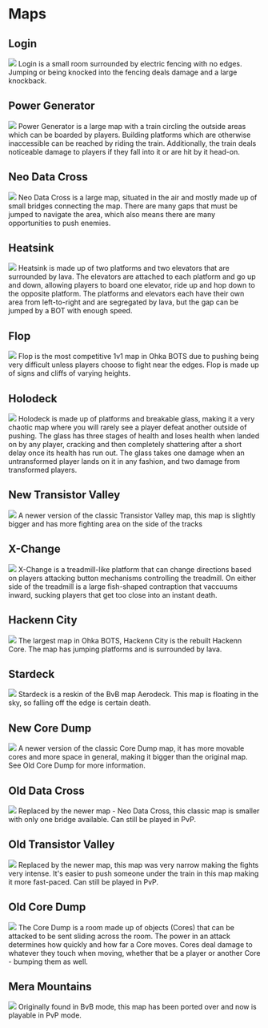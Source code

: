 # Maps
## Login
<img src="https://cdn.discordapp.com/attachments/1078416960527802469/1079429472383676426/login.png" />
Login is a small room surrounded by electric fencing with no edges. Jumping or being knocked into the fencing deals damage and a large knockback.

<br/>

## Power Generator
<img src="https://cdn.discordapp.com/attachments/1078416960527802469/1079429473629380658/power_generator.png" />
Power Generator is a large map with a train circling the outside areas which can be boarded by players. Building platforms which are otherwise inaccessible can be reached by riding the train. Additionally, the train deals noticeable damage to players if they fall into it or are hit by it head-on.

<br/>

## Neo Data Cross
<img src="https://cdn.discordapp.com/attachments/1078416960527802469/1079429500414201906/neo_data_cross.png" />
Neo Data Cross is a large map, situated in the air and mostly made up of small bridges connecting the map. There are many gaps that must be jumped to navigate the area, which also means there are many opportunities to push enemies.

<br/>

## Heatsink
<img src="https://cdn.discordapp.com/attachments/1078416960527802469/1079429499847975043/heatsink.png" />
Heatsink is made up of two platforms and two elevators that are surrounded by lava. The elevators are attached to each platform and go up and down, allowing players to board one elevator, ride up and hop down to the opposite platform. The platforms and elevators each have their own area from left-to-right and are segregated by lava, but the gap can be jumped by a BOT with enough speed.

<br/>

## Flop
<img src="https://cdn.discordapp.com/attachments/1078416960527802469/1079429471754522644/flop.png" />
Flop is the most competitive 1v1 map in Ohka BOTS due to pushing being very difficult unless players choose to fight near the edges. Flop is made up of signs and cliffs of varying heights.

<br/>

## Holodeck
<img src="https://cdn.discordapp.com/attachments/1078416960527802469/1079429500133191811/holodeck.png" />
Holodeck is made up of platforms and breakable glass, making it a very chaotic map where you will rarely see a player defeat another outside of pushing. The glass has three stages of health and loses health when landed on by any player, cracking and then completely shattering after a short delay once its health has run out. The glass takes one damage when an untransformed player lands on it in any fashion, and two damage from transformed players.

<br/>

## New Transistor Valley
<img src="https://cdn.discordapp.com/attachments/1078416960527802469/1079429472945713304/new_transistor_valley.png" />
A newer version of the classic Transistor Valley map, this map is slightly bigger and has more fighting area on the side of the tracks

<br/>

## X-Change
<img src="https://cdn.discordapp.com/attachments/1078416960527802469/1079429501605388429/x-change.png" />
X-Change is a treadmill-like platform that can change directions based on players attacking button mechanisms controlling the treadmill. On either side of the treadmill is a large fish-shaped contraption that vaccuums inward, sucking players that get too close into an instant death.

<br/>

## Hackenn City
<img src="https://cdn.discordapp.com/attachments/1078416960527802469/1079429472073293985/hacken_city.png" />
The largest map in Ohka BOTS, Hackenn City is the rebuilt Hackenn Core. The map has jumping platforms and is surrounded by lava.

<br/>

## Stardeck
<img src="https://cdn.discordapp.com/attachments/1078416960527802469/1079429473956540518/stardeck.png" />
Stardeck is a reskin of the BvB map Aerodeck. This map is floating in the sky, so falling off the edge is certain death.

<br/>

## New Core Dump
<img src="https://cdn.discordapp.com/attachments/1078416960527802469/1079429500691030176/new_core_dump.png" />
A newer version of the classic Core Dump map, it has more movable cores and more space in general, making it bigger than the original map. See Old Core Dump for more information.

<br/>

## Old Data Cross
<img src="https://cdn.discordapp.com/attachments/1078416960527802469/1079429500959469578/old_data_cross.png" />
Replaced by the newer map - Neo Data Cross, this classic map is smaller with only one bridge available. Can still be played in PvP.

<br/>

## Old Transistor Valley
<img src="https://cdn.discordapp.com/attachments/1078416960527802469/1079429501290811532/old_transistor_valley.png" />
Replaced by the newer map, this map was very narrow making the fights very intense. It's easier to push someone under the train in this map making it more fast-paced. Can still be played in PvP.

<br/>

## Old Core Dump
<img src="https://cdn.discordapp.com/attachments/1078416960527802469/1079429473277054976/old_core_dump.png" />
The Core Dump is a room made up of objects (Cores) that can be attacked to be sent sliding across the room. The power in an attack determines how quickly and how far a Core moves. Cores deal damage to whatever they touch when moving, whether that be a player or another Core - bumping them as well.

<br/>

## Mera Mountains
<img src="https://cdn.discordapp.com/attachments/1078416960527802469/1079429472681463818/mera_mountains.png" />
Originally found in BvB mode, this map has been ported over and now is playable in PvP mode.
